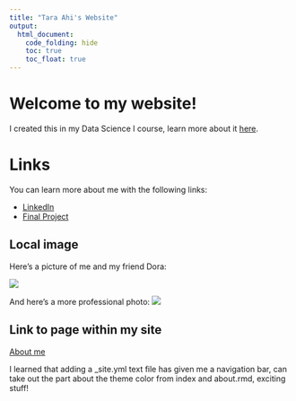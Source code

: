 ```yaml
---
title: "Tara Ahi's Website"
output: 
  html_document:
    code_folding: hide
    toc: true
    toc_float: true
---
```


# Welcome to my website!

I created this in my Data Science I course, learn more about it [here](p8105.com).

# Links
 
You can learn more about me with the following links:

* [LinkedIn](https://www.linkedin.com/in/tara-ahi)
* [Final Project](https://jodischarf.github.io/p8105_final_project.github.io/index.html)


## Local image

Here's a picture of me and my friend Dora:

<img src="images/subway.jpeg" style="width=75%">

And here's a more professional photo:
![](images/prof_pic.JPG)

## Link to page within my site

[About me](about.html)

I learned that adding a _site.yml text file has given me a navigation bar, can take out the part about the theme color from index and about.rmd, exciting stuff!




